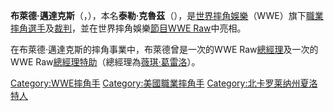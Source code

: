 {{unreferenced|time=2013-07-15T14:00:43+00:00}}
{{Infobox Pro Wrestler
| name=布萊德·邁達克斯
| image=Brad Maddox April 2014.jpg
| ringnames = '''Brad Maddox'''<br />Brent Wellington<br />Beef Wellington
| birthname = 泰勒·克魯茲
| height={{height|ft=5|in=11}}
| weight={{convert|207|lb|kg|abbr=on}}
| birth_date={{birth date and age|mf=yes|1984|5|4}}
| birth_place={{USA}}[[南卡羅萊那州|南卡羅萊那州]][[約克縣_(南卡羅萊納州)|約克縣]][[泰加礁_(南卡羅來納州)|泰加礁]]
| death_date=
| death_place=
| resides={{USA}}[[佛羅里達州|佛羅里達州]][[希爾斯伯勒縣_(佛羅里達州)|希爾斯波羅縣]][[坦帕_(佛羅里達州)|坦帕]]
| billed=
| trainer=Joey Matthews<br />Rip Rogers<br />Danny Davis<br />Dr. Tom Prichard
| debut=
| retired=
| spouse=
}}

'''布萊德·邁達克斯'''（{{lang-en|'''Brad Maddox'''|}}，{{bd|1984年|5月4日|}}），本名'''泰勒·克魯茲'''（{{lang-en|'''Tyler Kluttz'''}}），是[[世界摔角娛樂|世界摔角娛樂]]（WWE）旗下[[職業摔角|職業摔角]][[選手|選手]]及[[裁判_(體育)|裁判]]，並在世界摔角娛樂[[節目|節目]][[WWE_Raw|WWE Raw]]中亮相。 

在布萊德·邁達克斯的摔角事業中，布萊德曾是一次的WWE Raw[[總經理|總經理]]及一次的WWE Raw[[公司秘書|總經理特助]]（總經理為[[薇琪·葛雷洛|薇琪·葛雷洛]]）。

{{DEFAULTSORT:Maddox, Brad}}
[[Category:WWE摔角手|Category:WWE摔角手]]
[[Category:美國職業摔角手|Category:美國職業摔角手]]
[[Category:北卡罗莱纳州夏洛特人|Category:北卡罗莱纳州夏洛特人]]